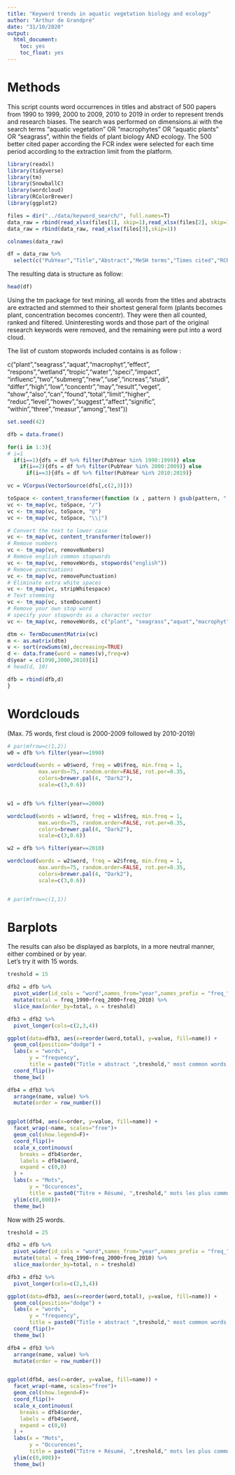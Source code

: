 ---
title: "Keyword trends in aquatic vegetation biology and ecology"
author: "Arthur de Grandpré"
date: "31/10/2020"
output: 
  html_document: 
    toc: yes
    toc_float: yes
---
# Methods

This script counts word occurrences in titles and abstract of 500 papers from 1990 to 1999, 2000 to 2009, 2010 to 2019 in order to represent trends and research biases. The search was performed on dimensions.ai with the search terms "aquatic vegetation" OR "macrophytes" OR "aquatic plants" OR "seagrass", within the fields of plant biology AND ecology. The 500 better cited paper according the FCR index were selected for each time period according to the extraction limit from the platform.

```{r setup, message = F, warning = F, echo = F}
library(readxl)
library(tidyverse)
library(tm)
library(SnowballC)
library(wordcloud)
library(RColorBrewer)
library(ggplot2)
```

```{r data, include = F, echo = F}
files = dir("../data/keyword_search/", full.names=T)
data_raw = rbind(read_xlsx(files[1], skip=1),read_xlsx(files[2], skip=1))
data_raw = rbind(data_raw, read_xlsx(files[3],skip=1))

colnames(data_raw)

df = data_raw %>% 
  select(c("PubYear","Title","Abstract","MeSH terms","Times cited","RCR","FCR"))

```

The resulting data is structure as follow: 

```{r head, echo = F}
head(df)
```

Using the tm package for text mining, all words from the titles and abstracts are extracted and stemmed to their shortest general form (plants becomes plant, concentration becomes concentr). They were then all counted, ranked and filtered. Uninteresting words and those part of the original research keywords were removed, and the remaining were put into a word cloud.  
  
The list of custom stopwords included contains is as follow :  

c("plant","seagrass","aquat","macrophyt","effect",  
"respons","wetland","tropic","water","speci","impact",  
"influenc","two","submerg","new","use","increas","studi",  
"differ","high","low","concentr","may","result","veget",  
"show","also","can","found","total","limit","higher",  
"reduc","level","howev","suggest","affect","signific",  
"within","three","measur","among","test"))


```{r, echo=F}
set.seed(42)

dfb = data.frame()

for(i in 1:3){
# i=1
  if(i==1){dfs = df %>% filter(PubYear %in% 1990:1999)} else
    if(i==2){dfs = df %>% filter(PubYear %in% 2000:2009)} else
      if(i==3){dfs = df %>% filter(PubYear %in% 2010:2019)}

vc = VCorpus(VectorSource(dfs[,c(2,3)]))

toSpace <- content_transformer(function (x , pattern ) gsub(pattern, " ", x))
vc <- tm_map(vc, toSpace, "/")
vc <- tm_map(vc, toSpace, "@")
vc <- tm_map(vc, toSpace, "\\|")

# Convert the text to lower case
vc <- tm_map(vc, content_transformer(tolower))
# Remove numbers
vc <- tm_map(vc, removeNumbers)
# Remove english common stopwords
vc <- tm_map(vc, removeWords, stopwords("english"))
# Remove punctuations
vc <- tm_map(vc, removePunctuation)
# Eliminate extra white spaces
vc <- tm_map(vc, stripWhitespace)
# Text stemming
vc <- tm_map(vc, stemDocument)
# Remove your own stop word
# specify your stopwords as a character vector
vc <- tm_map(vc, removeWords, c("plant", "seagrass","aquat","macrophyt","effect","respons","wetland","tropic","water","speci","impact","influenc","two","submerg","new","use","increas","studi","differ","high","low","concentr","may","result","veget","show","also","can","found","total","limit","higher","reduc","level","howev","suggest","affect","signific","within","three","measur","among","test","lake","rate","biomass","chang","relat","condit","organ","growth","leav","indic","import","site","meadow"))

dtm <- TermDocumentMatrix(vc)
m <- as.matrix(dtm)
v <- sort(rowSums(m),decreasing=TRUE)
d <- data.frame(word = names(v),freq=v)
d$year = c(1990,2000,2010)[i]
# head(d, 10)

dfb = rbind(dfb,d)
}

```

# Wordclouds

(Max. 75 words, first cloud is 2000-2009 followed by 2010-2019)  

```{r, fig.height=7, warning=F,message=F, echo=F}
# par(mfrow=c(1,2))
w0 = dfb %>% filter(year==1990)

wordcloud(words = w0$word, freq = w0$freq, min.freq = 1,
          max.words=75, random.order=FALSE, rot.per=0.35, 
          colors=brewer.pal(4, "Dark2"),
          scale=c(3,0.6))


w1 = dfb %>% filter(year==2000)

wordcloud(words = w1$word, freq = w1$freq, min.freq = 1,
          max.words=75, random.order=FALSE, rot.per=0.35, 
          colors=brewer.pal(4, "Dark2"),
          scale=c(3,0.6))

w2 = dfb %>% filter(year==2010)

wordcloud(words = w2$word, freq = w2$freq, min.freq = 1,
          max.words=75, random.order=FALSE, rot.per=0.35, 
          colors=brewer.pal(4, "Dark2"),
          scale=c(3,0.6))


# par(mfrow=c(1,1))
```

# Barplots
The results can also be displayed as barplots, in a more neutral manner, either combined or by year.  
Let's try it with 15 words.

```{r, fig.height=6, echo=F}
treshold = 15

dfb2 = dfb %>% 
  pivot_wider(id_cols = "word",names_from="year",names_prefix = "freq_",values_from="freq") %>% 
  mutate(total = freq_1990+freq_2000+freq_2010) %>% 
  slice_max(order_by=total, n = treshold)

dfb3 = dfb2 %>% 
  pivot_longer(cols=c(2,3,4))

ggplot(data=dfb3, aes(x=reorder(word,total), y=value, fill=name)) +
  geom_col(position="dodge") +
  labs(x = "words",
       y = "frequency",
       title = paste0("Title + abstract ",treshold," most common words, 1990 - 2019")) +
  coord_flip()+
  theme_bw()

dfb4 = dfb3 %>% 
  arrange(name, value) %>% 
  mutate(order = row_number())


ggplot(dfb4, aes(x=order, y=value, fill=name)) +
  facet_wrap(~name, scales="free")+
  geom_col(show.legend=F)+
  coord_flip()+
  scale_x_continuous(
    breaks = dfb4$order,
    labels = dfb4$word,
    expand = c(0,0)
  ) +
  labs(x = "Mots",
       y = "Occurences",
       title = paste0("Titre + Résumé, ",treshold," mots les plus communs, 1990 - 2019")) +
  ylim(c(0,800))+
  theme_bw()

```

Now with 25 words.

```{r, fig.height=6, echo=F}
treshold = 25

dfb2 = dfb %>% 
  pivot_wider(id_cols = "word",names_from="year",names_prefix = "freq_",values_from="freq") %>% 
  mutate(total = freq_1990+freq_2000+freq_2010) %>% 
  slice_max(order_by=total, n = treshold)

dfb3 = dfb2 %>% 
  pivot_longer(cols=c(2,3,4))

ggplot(data=dfb3, aes(x=reorder(word,total), y=value, fill=name)) +
  geom_col(position="dodge") +
  labs(x = "words",
       y = "frequency",
       title = paste0("Title + abstract ",treshold," most common words, 1990 - 2019")) +
  coord_flip()+
  theme_bw()

dfb4 = dfb3 %>% 
  arrange(name, value) %>% 
  mutate(order = row_number())


ggplot(dfb4, aes(x=order, y=value, fill=name)) +
  facet_wrap(~name, scales="free")+
  geom_col(show.legend=F)+
  coord_flip()+
  scale_x_continuous(
    breaks = dfb4$order,
    labels = dfb4$word,
    expand = c(0,0)
  ) +
  labs(x = "Mots",
       y = "Occurences",
       title = paste0("Titre + Résumé, ",treshold," mots les plus communs, 1990 - 2019")) +
  ylim(c(0,800))+
  theme_bw()

```


